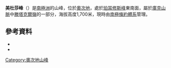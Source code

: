 {{coord|79|38|S|157|25|E|source:GNIS|display=title}}

'''美杜莎峰'''（{{lang-en|Medusa Peak}}）是[[南極洲|南極洲]]的山峰，位於[[奧次地|奧次地]]，處於[[珀耳修斯峰|珀耳修斯峰]]東南面，屬於[[庫克山脈|庫克山脈]]中[[滕塔克爾嶺|滕塔克爾嶺]]的一部分，海拔高度1,700米，現時由[[南極條約體系|南極條約體系]]管理。

==參考資料==
*{{cite gnis | type = antarid | id = 18075| name = Medusa Peak | accessdate = 2013-09-12}}
*{{usgs-gazetteer|id=18075}}

{{DEFAULTSORT:Medusa Peak}}
[[Category:奧次地山峰|Category:奧次地山峰]]


{{OatesLand-geo-stub}}